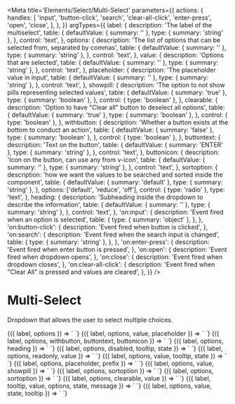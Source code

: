 
<Meta
  title='Elements/Select/Multi-Select'
  parameters={{
    actions: {
      handles: [
        'input',
        'button-click',
        'search',
        'clear-all-click',
        'enter-press',
        'open',
        'close',
      ],
    },
  }}
  argTypes={{
    label: {
      description: 'The label of the multiselect',
      table: {
        defaultValue: { summary: '' },
        type: { summary: 'string' },
      },
      control: 'text',
    },
    options: {
      description:
        'The list of options that can be selected from, separated by commas',
      table: {
        defaultValue: { summary: '' },
        type: { summary: 'string' },
      },
      control: 'text',
    },
    value: {
      description: 'Options that are selected',
      table: {
        defaultValue: { summary: '' },
        type: { summary: 'string' },
      },
      control: 'text',
    },
    placeholder: {
      description: 'The placeholder value in input',
      table: {
        defaultValue: { summary: '' },
        type: { summary: 'string' },
      },
      control: 'text',
    },
    showpill: {
      description: 'The option to not show pills representing selected values',
      table: {
        defaultValue: { summary: 'true' },
        type: { summary: 'boolean' },
      },
      control: { type: 'boolean' },
    },
    clearable: {
      description: 'Option to have "Clear all" button to deselect all options',
      table: {
        defaultValue: { summary: 'true' },
        type: { summary: 'boolean' },
      },
      control: { type: 'boolean' },
    },
    withbutton: {
      description: 'Whether a button exists at the bottom to conduct an action',
      table: {
        defaultValue: { summary: 'false' },
        type: { summary: 'boolean' },
      },
      control: { type: 'boolean' },
    },
    buttontext: {
      description: 'Text on the button',
      table: {
        defaultValue: { summary: 'ENTER' },
        type: { summary: 'string' },
      },
      control: 'text',
    },
    buttonicon: {
      description: 'Icon on the button, can use any from v-icon',
      table: {
        defaultValue: { summary: '' },
        type: { summary: 'string' },
      },
      control: 'text',
    },
    sortoption: {
      description:
        'how we want the values to be searched and sorted inside the component',
      table: {
        defaultValue: { summary: 'default' },
        type: { summary: 'string' },
      },
      options: ['default', 'reduce', 'off'],
      control: { type: 'radio' },
      type: 'text',
    },
    heading: {
      description: 'Subheading inside the dropdown to describe the information',
      table: {
        defaultValue: { summary: '' },
        type: { summary: 'string' },
      },
      control: 'text',
    },
    'on:input': {
      description: 'Event fired when an option is selected',
      table: {
        type: { summary: 'object' },
      },
    },
    'on:button-click': {
      description: 'Event fired when button is clicked',
    },
    'on:search': {
      description: 'Event fired when the search input is changed',
      table: {
        type: { summary: 'string' },
      },
    },
    'on:enter-press': {
      description: 'Event fired when enter button is pressed',
    },
    'on:open': {
      description: 'Event fired when dropdown opens',
    },
    'on:close': {
      description: 'Event fired when dropdown closes',
    },
    'on:clear-all-click': {
      description:
        'Event fired when "Clear All" is pressed and values are cleared',
    },
  }}
/>

# Multi-Select

Dropdown that allows the user to select multiple choices.

<Canvas>
  <Story
    name='Default'
    args={{
      label: 'Default Multi-select',
      options: 'happy, sad, angry',
    }}
  >
    {({ label, options }) => `
      <v-multiselect
        label='${label}'
        options='${options}'
      />
    `}
  </Story>
</Canvas>

<Canvas>
  <Story
    name='With Value and Placeholder'
    args={{
      label: 'With Value and Placeholder',
      options: 'Option 1, Option 2, Option 3',
      value: 'Option 1, Option 3',
      placeholder: 'Some placeholder...',
    }}
  >
    {({ label, options, value, placeholder }) => `
      <v-multiselect
        label='${label}'
        options='${options}'
        value='${value}'
        placeholder='${placeholder}'
      />
    `}
  </Story>
</Canvas>

<Canvas>
  <Story
    name='With Button'
    args={{
      label: 'With Button',
      options: 'Photo 1, Photo 2, Photo 3',
      withbutton: 'true',
      buttontext: 'TAKE PHOTO',
      buttonicon: 'camera',
    }}
  >
    {({ label, options, withbutton, buttontext, buttonicon }) => `
      <v-multiselect
        label='${label}'
        options='${options}'
        withbutton='${withbutton}'
        buttontext='${buttontext}'
        buttonicon='${buttonicon}'
      />
    `}
  </Story>
</Canvas>

<Canvas>
  <Story
    name='With Heading'
    args={{
      label: 'With Heading',
      options: 'a1, a2, a3, a4',
      heading: 'A Values',
    }}
  >
    {({ label, options, heading }) => `
      <v-multiselect
        label='${label}'
        options='${options}'
        heading='${heading}'
      />
    `}
  </Story>
</Canvas>

<Canvas>
  <Story
    name='Disabled'
    args={{
      label: 'Your options',
      options: 'Option 1, Option 2, Option 3',
      disabled: 'true',
      tooltip: 'This is disabled.',
      state: 'error',
    }}
  >
    {({ label, options, disabled, tooltip, state }) => `
      <v-multiselect
        label='${label}'
        options='${options}'
        disabled='${disabled}'
        tooltip='${tooltip}'
        state='${state}'
      />
    `}
  </Story>
</Canvas>

<Canvas>
  <Story
    name='Readonly'
    args={{
      label: 'Your options',
      options: 'Option 1, Option 2, Option 3',
      readonly: 'true',
      value: 'Option 1, Option 2',
    }}
  >
    {({ label, options, readonly, value }) => `
      <v-multiselect
        label='${label}'
        options='${options}'
        readonly='${readonly}'
        value='${value}'
      />
    `}
  </Story>
</Canvas>

<Canvas>
  <Story
    name='With Tooltip'
    args={{
      label: 'With Tooltip',
      options: 'Option 1, Option 2, Option 3',
      value: 'Option',
      tooltip: 'Warning: these options may not be your only options.',
      state: 'warn',
    }}
  >
    {({ label, options, value, tooltip, state }) => `
      <v-multiselect
        label='${label}'
        options='${options}'
        value='${value}'
        tooltip='${tooltip}'
        state='${state}'
      />
    `}
  </Story>
</Canvas>

<Canvas>
  <Story
    name='With prefix'
    args={{
      label: 'Options With Prefixes',
      options: gpioOptions,
      placeholder: 'Select...',
      prefix: 'true',
    }}
  >
    {({ label, options, placeholder, prefix }) => `
      <v-multiselect
        label='${label}'
        options='${options}'
        placeholder='${placeholder}'
        prefix='${prefix}'
      />
    `}
  </Story>
</Canvas>

<Canvas>
  <Story
    name='Hide Pills'
    args={{
      label: 'Hide Pills',
      options: 'Bob, Sally, Jimothy, Raechel, Apple, Andy, Robert',
      value: 'Jimothy, Apple',
      showpill: 'false',
    }}
  >
    {({ label, options, value, showpill }) => `
      <v-multiselect
        label='${label}'
        options='${options}'
        value='${value}'
        showpill='${showpill}'
      />
    `}
  </Story>
</Canvas>

<Canvas>
  <Story
    name='Reduce Search'
    args={{
      label: 'Reduce Search',
      options: 'hello, hi, yo, halo',
      sortoption: 'reduce',
    }}
  >
    {({ label, options, sortoption }) => `
      <v-multiselect
        label='${label}'
        options='${options}'
        sortoption='${sortoption}'
      />
    `}
  </Story>
</Canvas>

<Canvas>
  <Story
    name='Do Not Search'
    args={{
      label: 'Do Not Search',
      options: 'hello, hi, yo, halo',
      sortoption: 'off',
    }}
  >
    {({ label, options, sortoption }) => `
      <v-multiselect
        label='${label}'
        options='${options}'
        sortoption='${sortoption}'
      />
    `}
  </Story>
</Canvas>

<Canvas>
  <Story
    name='Not Clearable'
    args={{
      label: 'Not Clearable',
      options: 'hello, hi, yo, halo',
      value: 'hi, halo',
      clearable: 'false',
    }}
  >
    {({ label, options, clearable, value }) => `
      <v-multiselect
        label='${label}'
        options='${options}'
        clearable='${clearable}'
        value='${value}'
      />
    `}
  </Story>
</Canvas>

<Canvas>
  <Story
    name='Error'
    args={{
      label: `Board`,
      value: '',
      state: 'error',
      options: 'hello, hi, yo, halo',
      message: 'Something went wrong.',
    }}
  >
    {({ label, tooltip, value, options, state, message }) => `
      <v-multiselect
        label='${label}'
        options='${options}'
        value='${value}'
        state='${state}'
        message='${message}'
      />
    `}
  </Story>
</Canvas>

<Canvas>
  <Story
    name='Warning'
    args={{
      label: `Board`,
      value: '',
      state: 'warn',
      options: 'hello, hi, yo, halo',
      tooltip: 'Uh oh',
    }}
  >
    {({ label, options, value, state, tooltip }) => `
      <v-multiselect
        label='${label}'
        options='${options}'
        value='${value}'
        tooltip='${tooltip}'
        state='${state}'
      />
    `}
  </Story>
</Canvas>
